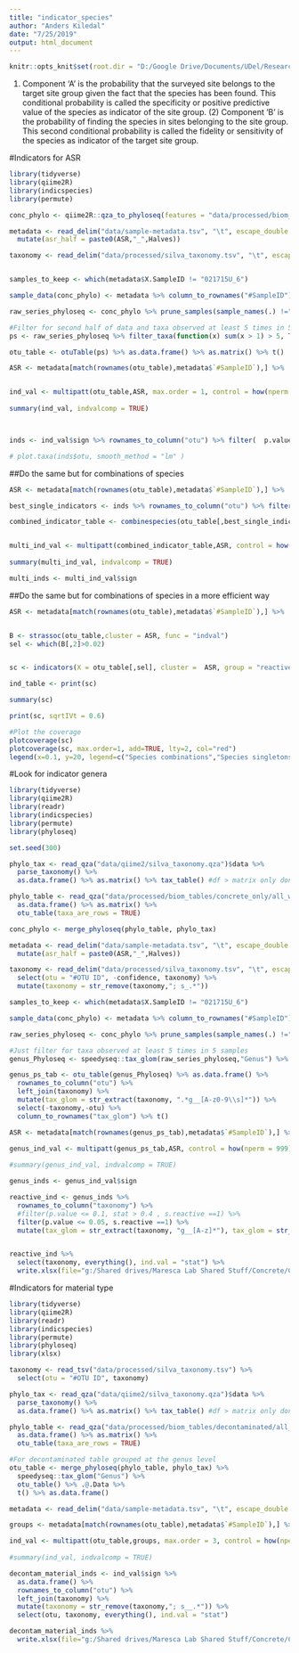 ```yaml
---
title: "indicator_species"
author: "Anders Kiledal"
date: "7/25/2019"
output: html_document
---
```


```r
knitr::opts_knit$set(root.dir = "D:/Google Drive/Documents/UDel/Research/Concrete_analysis/")
```


(1) Component ‘A’ is the probability that the surveyed
site belongs to the target site group given the fact that the species has
been found. This conditional probability is called the specificity or positive
predictive value of the species as indicator of the site group. (2) Component
‘B’ is the probability of finding the species in sites belonging to the site group.
This second conditional probability is called the fidelity or sensitivity of the
species as indicator of the target site group.


#Indicators for ASR
```r
library(tidyverse)
library(qiime2R)
library(indicspecies)
library(permute)

conc_phylo <- qiime2R::qza_to_phyloseq(features = "data/processed/biom_tables/concrete_only/all_w_taxonomy_decontam_table.biom_concrete.biom_table.qza",taxonomy = "data/qiime2/all_taxonomy.qza", tmp = tempdir())

metadata <- read_delim("data/sample-metadata.tsv", "\t", escape_double = FALSE, trim_ws = TRUE) %>%
  mutate(asr_half = paste0(ASR,"_",Halves))

taxonomy <- read_delim("data/processed/silva_taxonomy.tsv", "\t", escape_double = FALSE, trim_ws = TRUE) %>% select(otu = "#OTU ID", -confidence, taxonomy) 


samples_to_keep <- which(metadata$X.SampleID != "021715U_6")

sample_data(conc_phylo) <- metadata %>% column_to_rownames("#SampleID")

raw_series_phyloseq <- conc_phylo %>% prune_samples(sample_names(.) !="021715U_6",.)

#Filter for second half of data and taxa observed at least 5 times in 5 samples
ps <- raw_series_phyloseq %>% filter_taxa(function(x) sum(x > 1) > 5, TRUE) #%>% subset_samples(Halves = 2)

otu_table <- otuTable(ps) %>% as.data.frame() %>% as.matrix() %>% t()

ASR <- metadata[match(rownames(otu_table),metadata$`#SampleID`),] %>% .$asr_half


ind_val <- multipatt(otu_table,ASR, max.order = 1, control = how(nperm = 999))
  
summary(ind_val, indvalcomp = TRUE)



inds <- ind_val$sign %>% rownames_to_column("otu") %>% filter(  p.value <= 0.1) %>% left_join(taxonomy)

# plot.taxa(inds$otu, smooth_method = "lm" )

```


##Do the same but for combinations of species

```r


ASR <- metadata[match(rownames(otu_table),metadata$`#SampleID`),] %>% .$ASR

best_single_indicators <- inds %>% rownames_to_column("otu") %>% filter(p.value < 0.2) %>% .$otu

combined_indicator_table <- combinespecies(otu_table[,best_single_indicators], max.order = 2, FUN = sum)$XC


multi_ind_val <- multipatt(combined_indicator_table,ASR, control = how(nperm = 999))
  
summary(multi_ind_val, indvalcomp = TRUE)

multi_inds <- multi_ind_val$sign

```


##Do the same but for combinations of species in a more efficient way

```r


ASR <- metadata[match(rownames(otu_table),metadata$`#SampleID`),] %>% .$asr_half


B <- strassoc(otu_table,cluster = ASR, func = "indval")
sel <- which(B[,2]>0.02)


sc <- indicators(X = otu_table[,sel], cluster =  ASR, group = "reactive_2", verbose = FALSE, At = 0.2, Bt = 0.2,min.order = 2)

ind_table <- print(sc)

summary(sc)

print(sc, sqrtIVt = 0.6)

#Plot the coverage
plotcoverage(sc)
plotcoverage(sc, max.order=1, add=TRUE, lty=2, col="red")
legend(x=0.1, y=20, legend=c("Species combinations","Species singletons"), lty=c(1,2), col=c("black","red"), bty="n")

```



#Look for indicator genera
```r
library(tidyverse)
library(qiime2R)
library(readr)
library(indicspecies)
library(permute)
library(phyloseq)

set.seed(300)

phylo_tax <- read_qza("data/qiime2/silva_taxonomy.qza")$data %>%
  parse_taxonomy() %>% 
  as.data.frame() %>% as.matrix() %>% tax_table() #df > matrix only done because otherwise phylo. was throwing errors

phylo_table <- read_qza("data/processed/biom_tables/concrete_only/all_w_taxonomy_decontam_table.biom_concrete.biom_table.qza")$data %>% 
  as.data.frame() %>% as.matrix() %>% 
  otu_table(taxa_are_rows = TRUE)

conc_phylo <- merge_phyloseq(phylo_table, phylo_tax)

metadata <- read_delim("data/sample-metadata.tsv", "\t", escape_double = FALSE, trim_ws = TRUE) %>%
  mutate(asr_half = paste0(ASR,"_",Halves)) 

taxonomy <- read_delim("data/processed/silva_taxonomy.tsv", "\t", escape_double = FALSE, trim_ws = TRUE) %>% 
  select(otu = "#OTU ID", -confidence, taxonomy) %>% 
  mutate(taxonomy = str_remove(taxonomy,"; s_.*")) 

samples_to_keep <- which(metadata$X.SampleID != "021715U_6")

sample_data(conc_phylo) <- metadata %>% column_to_rownames("#SampleID")

raw_series_phyloseq <- conc_phylo %>% prune_samples(sample_names(.) !="021715U_6",.)

#Just filter for taxa observed at least 5 times in 5 samples
genus_Phyloseq <- speedyseq::tax_glom(raw_series_phyloseq,"Genus") %>% filter_taxa(function(x) sum(x > 5) > 5, TRUE)

genus_ps_tab <- otu_table(genus_Phyloseq) %>% as.data.frame() %>% 
  rownames_to_column("otu") %>% 
  left_join(taxonomy) %>% 
  mutate(tax_glom = str_extract(taxonomy, ".*g__[A-z0-9\\s]*")) %>% 
  select(-taxonomy,-otu) %>% 
  column_to_rownames("tax_glom") %>% t()

ASR <- metadata[match(rownames(genus_ps_tab),metadata$`#SampleID`),] %>% .$ASR

genus_ind_val <- multipatt(genus_ps_tab,ASR, control = how(nperm = 999))
  
#summary(genus_ind_val, indvalcomp = TRUE)

genus_inds <- genus_ind_val$sign

reactive_ind <- genus_inds %>% 
  rownames_to_column("taxonomy") %>% 
  #filter(p.value <= 0.1, stat > 0.4 , s.reactive ==1) %>% 
  filter(p.value <= 0.05, s.reactive ==1) %>% 
  mutate(tax_glom = str_extract(taxonomy, "g__[A-z]*"), tax_glom = str_remove(tax_glom,"g__"))


reactive_ind %>% 
  select(taxonomy, everything(), ind.val = "stat") %>% 
  write.xlsx(file="g:/Shared drives/Maresca Lab Shared Stuff/Concrete/Cylinder series paper/Figures/final/ST11_indicator_values.xlsx", sheetName="ASR_genus", append=TRUE, row.names=FALSE)

```


#Indicators for material type
```r
library(tidyverse)
library(qiime2R)
library(readr)
library(indicspecies)
library(permute)
library(phyloseq)
library(xlsx)

taxonomy <- read_tsv("data/processed/silva_taxonomy.tsv") %>%
  select(otu = "#OTU ID", taxonomy)

phylo_tax <- read_qza("data/qiime2/silva_taxonomy.qza")$data %>%
  parse_taxonomy() %>% 
  as.data.frame() %>% as.matrix() %>% tax_table() #df > matrix only done because otherwise phylo. was throwing errors

phylo_table <- read_qza("data/processed/biom_tables/decontaminated/all_w_taxonomy_decontam_table.biom_table.qza")$data %>% 
  as.data.frame() %>% as.matrix() %>% 
  otu_table(taxa_are_rows = TRUE)

#For decontaminated table grouped at the genus level
otu_table <- merge_phyloseq(phylo_table, phylo_tax) %>% 
  speedyseq::tax_glom("Genus") %>%
  otu_table() %>% .@.Data %>%
  t() %>% as.data.frame()

metadata <- read_delim("data/sample-metadata.tsv", "\t", escape_double = FALSE, trim_ws = TRUE)

groups <- metadata[match(rownames(otu_table),metadata$`#SampleID`),] %>% .$Type

ind_val <- multipatt(otu_table,groups, max.order = 3, control = how(nperm = 999))
  
#summary(ind_val, indvalcomp = TRUE)

decontam_material_inds <- ind_val$sign %>% 
  as.data.frame() %>% 
  rownames_to_column("otu") %>% 
  left_join(taxonomy) %>% 
  mutate(taxonomy = str_remove(taxonomy,"; s__.*")) %>% 
  select(otu, taxonomy, everything(), ind.val = "stat") 

decontam_material_inds %>% 
  write.xlsx(file="g:/Shared drives/Maresca Lab Shared Stuff/Concrete/Cylinder series paper/Figures/final/ST11_indicator_values.xlsx", sheetName="concrete_materials_genus", append=TRUE, row.names=FALSE)

```

